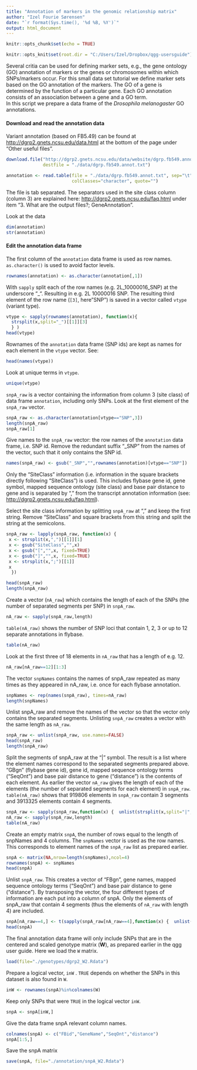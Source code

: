 ```yaml
---
title: "Annotation of markers in the genomic relationship matrix"
author: "Izel Fourie Sørensen"
date: "`r format(Sys.time(), '%d %B, %Y')`"
output: html_document
---
```


```r
knitr::opts_chunk$set(echo = TRUE)

knitr::opts_knit$set(root.dir = "C:/Users/Izel/Dropbox/qgg-usersguide")
```

Several critia can be used for defining marker sets, e.g., the gene ontology (GO) annotation of markers or the genes or chromosomes within which SNPs/markers occur. For this small data set tutorial we define marker sets based on the GO annotation of the markers. The GO of a gene is determined by the  function of a particular gene. Each GO annotation consists of an association between a gene and a GO term.  
In this script we prepare a data frame of the *Drosophila melanogaster* GO annotations.

#### Download and read the annotation data

Variant annotation (based on FB5.49) can be found at  <http://dgrp2.gnets.ncsu.edu/data.html> at the bottom of the page under "Other useful files". 

```r
download.file("http://dgrp2.gnets.ncsu.edu/data/website/dgrp.fb549.annot.txt", 
              destfile = "./data/dgrp.fb549.annot.txt")
```
  
```r
annotation <- read.table(file = "./data/dgrp.fb549.annot.txt", sep="\t",  
                         colClasses="character", quote="")
```
The file is tab separated. The separators used in the site class column (column 3) are explained here: 
<http://dgrp2.gnets.ncsu.edu/faq.html> under item "3. What are the output files?; GeneAnnotation".

  
Look at the data
```r
dim(annotation)
str(annotation)
```



#### Edit the annotation data frame

The first column of the `annotation` data frame is used as row names. `as.character()` is used to avoid factor levels.
```r
rownames(annotation) <- as.character(annotation[,1])
```

With `sapply` split each of the row names (e.g. 2L_10000016_SNP) at the underscore "_". Resulting in e.g. 2L 10000016 SNP.  The resulting third element of the row name (`[3]`, here "SNP") is saved in a vector called `vtype` (variant type).  
```r
vtype <- sapply(rownames(annotation), function(x){
  strsplit(x,split="_")[[1]][3]
  } )
head(vtype)
```
\hfill\break  
Rownames of the `annotation` data frame (SNP ids) are kept as names for each element in the `vtype` vector. See:
```r
head(names(vtype))
```
\hfill\break 
Look at unique terms in `vtype`.
```r
unique(vtype)
```
\hfill\break  
`snpA_raw` is a vector containing the information from column 3 (site class) of data frame `annotation`, including only SNPs. Look at the first element of the `snpA_raw` vector.
```r
snpA_raw <- as.character(annotation[vtype=="SNP",3])
length(snpA_raw)
snpA_raw[1]
```
\hfill\break 
Give names to the `snpA_raw` vector: the row names of the `annotation` data frame, i.e. SNP id. Remove the redundant suffix "_SNP" from the names of the vector, such that it only contains the SNP id.
```r
names(snpA_raw) <- gsub("_SNP","",rownames(annotation)[vtype=="SNP"])
```
\hfill\break  
Only the "SiteClass" information (i.e. information in the square brackets directly following "SiteClass") is used. This includes flybase gene id, gene symbol, mapped sequence ontology (site class) and base pair distance to gene and is separated by "," from the transcript annotation information (see: <http://dgrp2.gnets.ncsu.edu/faq.html>).  

Select the site class information by splitting `snpA_raw` at "," and keep the first string. Remove "SiteClass" and square brackets from this string and split the string at the semicolons.
```r
snpA_raw <- lapply(snpA_raw, function(x) {      
 x <- strsplit(x,",")[[1]][1]
 x <- gsub("SiteClass","",x)
 x <- gsub("[","",x, fixed=TRUE)
 x <- gsub("]","",x, fixed=TRUE)
 x <- strsplit(x,";")[[1]]
 x
  })

head(snpA_raw)
length(snpA_raw)
```
\hfill\break 
Create a vector (`nA_raw`) which contains the length of each of the SNPs (the number of separated segments per SNP) in `snpA_raw`.
```r
nA_raw <- sapply(snpA_raw,length)
```
  
`table(nA_raw)` shows the number of SNP loci that contain 1, 2, 3 or up to 12 separate annotations in flybase.
```r
table(nA_raw)
```
\hfill\break  
Look at the first three of 18 elements in `nA_raw` that has a length of e.g. 12.
```r
nA_raw[nA_raw==12][1:3]
```
\hfill\break  
The vector `snpNames` contains the names of snpA_raw repeated as many times as they appeared in nA_raw, i.e. once for each flybase annotation.
```r
snpNames <- rep(names(snpA_raw), times=nA_raw)
length(snpNames)
```

Unlist snpA_raw and remove the names of the vector so that the vector only contains the separated segments.  Unlisting `snpA_raw` creates a vector with the same length as `nA_raw`.
```r
snpA_raw <- unlist(snpA_raw, use.names=FALSE)
head(snpA_raw)
length(snpA_raw)
```

Split the segments of snpA_raw at the "|" symbol. The result is a list where the element names correspond to the separated segments prepared above. "GBgn" (flybase gene id), gene id, mapped sequence ontology terms ("SeqOnt") and base pair distance to gene ("distance") is the contents of each element. As earlier the vector `nA_raw` gives the length of each of the elements (the number of separated segments for each element) in `snpA_raw`. `table(nA_raw)` shows that 919806 elements in `snpA_raw` contain 3 segments and 3913325 elements contain 4 segments.
```r
snpA_raw <- sapply(snpA_raw,function(x) {  unlist(strsplit(x,split="|",fixed=TRUE))  })
nA_raw <- sapply(snpA_raw,length)
table(nA_raw)
```
  
Create an empty matrix `snpA`, the number of rows equal to the length of snpNames and 4 columns. The `snpNames` vector is used as the row names. This corresponds to element names of the `snpA_raw` list as prepared earlier.
```r
snpA <- matrix(NA,nrow=length(snpNames),ncol=4)
rownames(snpA) <- snpNames
head(snpA)
```
\hfill\break 
Unlist `snpA_raw`. This creates a vector of "FBgn", gene names, mapped sequence ontology terms ("SeqOnt") and base pair distance to gene ("distance"). By transposing the vector, the four different types of information are each put into a column of snpA.  Only the elements of snpA_raw that contain 4 segments (thus the elements of `nA_raw` with length 4) are included.
```r
snpA[nA_raw==4,] <- t(sapply(snpA_raw[nA_raw==4],function(x) {  unlist(x) }))
head(snpA)
```
\hfill\break 
The final annotation data frame will only include SNPs that are in the centered and scaled genotype matrix (**W**), as prepared earlier in the qgg user guide. Here we load the `W` matrix.

```r
load(file="./genotypes/dgrp2_W2.Rdata")
```
  
Prepare a logical vector, `inW` . `TRUE` depends on whether the SNPs in this dataset is also found in `W`.
```r
inW <- rownames(snpA)%in%colnames(W)
```
  
Keep only SNPs that were `TRUE` in the logical vector `inW`.
```r
snpA <- snpA[inW,]
```
  
Give the data frame snpA relevant column names.
```r
colnames(snpA) <- c("FBid","GeneName","SeqOnt","distance")
snpA[1:5,]
```
\hfill\break 
Save the snpA matrix
```r
save(snpA, file="./annotation/snpA_W2.Rdata")
```



